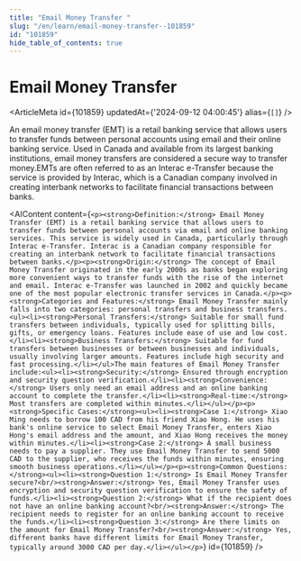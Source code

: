 ```yaml
---
title: "Email Money Transfer "
slug: "/en/learn/email-money-transfer--101859"
id: "101859"
hide_table_of_contents: true
---
```



# Email Money Transfer 

<ArticleMeta id={101859} updatedAt={'2024-09-12 04:00:45'} alias={`[]`} />
<div className='border-solid border-b border-t-0 my-4 border-[var(--ifm-color-gray-300)]' />

An email money transfer (EMT) is a retail banking service that allows users to transfer funds between personal accounts using email and their online banking service. Used in Canada and available from its largest banking institutions, email money transfers are considered a secure way to transfer money.EMTs are often referred to as an Interac e-Transfer because the service is provided by Interac, which is a Canadian company involved in creating interbank networks to facilitate financial transactions between banks.

<AIContent content={`<p><strong>Definition:</strong> Email Money Transfer (EMT) is a retail banking service that allows users to transfer funds between personal accounts via email and online banking services. This service is widely used in Canada, particularly through Interac e-Transfer. Interac is a Canadian company responsible for creating an interbank network to facilitate financial transactions between banks.</p><p><strong>Origin:</strong> The concept of Email Money Transfer originated in the early 2000s as banks began exploring more convenient ways to transfer funds with the rise of the internet and email. Interac e-Transfer was launched in 2002 and quickly became one of the most popular electronic transfer services in Canada.</p><p><strong>Categories and Features:</strong> Email Money Transfer mainly falls into two categories: personal transfers and business transfers.<ul><li><strong>Personal Transfers:</strong> Suitable for small fund transfers between individuals, typically used for splitting bills, gifts, or emergency loans. Features include ease of use and low cost.</li><li><strong>Business Transfers:</strong> Suitable for fund transfers between businesses or between businesses and individuals, usually involving larger amounts. Features include high security and fast processing.</li></ul>The main features of Email Money Transfer include:<ul><li><strong>Security:</strong> Ensured through encryption and security question verification.</li><li><strong>Convenience:</strong> Users only need an email address and an online banking account to complete the transfer.</li><li><strong>Real-time:</strong> Most transfers are completed within minutes.</li></ul></p><p><strong>Specific Cases:</strong><ul><li><strong>Case 1:</strong> Xiao Ming needs to borrow 100 CAD from his friend Xiao Hong. He uses his bank's online service to select Email Money Transfer, enters Xiao Hong's email address and the amount, and Xiao Hong receives the money within minutes.</li><li><strong>Case 2:</strong> A small business needs to pay a supplier. They use Email Money Transfer to send 5000 CAD to the supplier, who receives the funds within minutes, ensuring smooth business operations.</li></ul></p><p><strong>Common Questions:</strong><ul><li><strong>Question 1:</strong> Is Email Money Transfer secure?<br/><strong>Answer:</strong> Yes, Email Money Transfer uses encryption and security question verification to ensure the safety of funds.</li><li><strong>Question 2:</strong> What if the recipient does not have an online banking account?<br/><strong>Answer:</strong> The recipient needs to register for an online banking account to receive the funds.</li><li><strong>Question 3:</strong> Are there limits on the amount for Email Money Transfer?<br/><strong>Answer:</strong> Yes, different banks have different limits for Email Money Transfer, typically around 3000 CAD per day.</li></ul></p>`} id={101859} />
